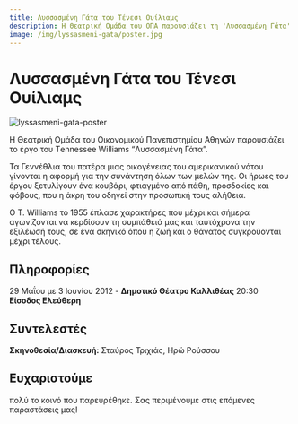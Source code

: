 ```yaml
---
title: Λυσσασμένη Γάτα του Τένεσι Ουίλιαμς
description: Η Θεατρική Ομάδα του ΟΠΑ παρουσιάζει τη 'Λυσσασμένη Γάτα' του Τένεσι Ουίλιαμς. Ένα έργο για τα πάθη, τις προσδοκίες και τις συγκρούσεις μιας οικογένειας του αμερικανικού Νότου.
image: /img/lyssasmeni-gata/poster.jpg
---
```



# Λυσσασμένη Γάτα του Τένεσι Ουίλιαμς
![lyssasmeni-gata-poster](/img/lyssasmeni-gata/poster.jpg)

Η Θεατρική Ομάδα του Οικονομικού Πανεπιστημίου Αθηνών παρουσιάζει το έργο του Τennessee Williams “Λυσσασμένη Γάτα”.

Τα Γεννέθλια του πατέρα μιας οικογένειας του αμερικανικού νότου γίνονται η αφορμή για την συνάντηση όλων των μελών της. Οι ήρωες του έργου ξετυλίγουν ένα κουβάρι, φτιαγμένο από πάθη, προσδοκίες και φόβους, που η άκρη του οδηγεί στην προσωπική τους αλήθεια.

Ο T. Williams το 1955 έπλασε χαρακτήρες που μέχρι και σήμερα αγωνίζονται να κερδίσουν τη συμπάθειά μας και ταυτόχρονα την εξιλέωσή τους, σε ένα σκηνικό όπου η ζωή και ο θάνατος συγκρούονται μέχρι τέλους.

## Πληροφορίες
29 Μαΐου με 3 Ιουνίου 2012 - **Δημοτικό Θέατρο Καλλιθέας** 20:30  
**Είσοδος Ελεύθερη**

## Συντελεστές
**Σκηνοθεσία/Διασκευή:** Σταύρος Τριχιάς, Ηρώ Ρούσσου

## Ευχαριστούμε 
πολύ το κοινό που παρευρέθηκε. Σας περιμένουμε στις επόμενες παραστάσεις μας!

<ResponsiveYouTube videoId="YchctVcqZxw" />
